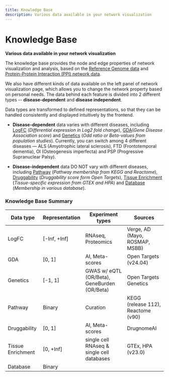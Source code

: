 ```yaml
---
title: Knowledge Base
description: Various data available in your network visualization
---
```


# Knowledge Base

**Various data available in your network visualization**

The knowledge base provides the node and edge properties of network visualization and analysis, based on the [Reference Genome data](./knowledge-base/reference-genome-data.mdx) and [Protein-Protein Interaction (PPI) network data](./knowledge-base/protein-protein-interaction-ppi-data.mdx).

We also have different kinds of data available on the left panel of network visualization page, which allows you to change the network property based on personal needs. The data behind each feature is divided into 2 different types -- **disease-dependent** and **disease independent**.

Data types are transformed to defined representations, so that they can be handled consistently and displayed intuitively by the frontend.

- **Disease-dependent** data varies with different diseases, including [LogFC](knowledge-base/disease-dependent-data/logfc.mdx) (_Differential expression in Log2 fold change_), [GDA](knowledge-base/disease-dependent-data/gda.mdx)(_Gene Disease Association score_) and [Genetics](knowledge-base/disease-dependent-data/genetics.mdx) (_Odd ratio or Beta-values from population studies_). Currently, you can switch among 4 different diseases — ALS (Amyotrophic lateral sclerosis), FTD (Frontotemporal dementia), OI (Osteogenesis imperfecta) and PSP (Progressive Supranuclear Palsy).

- **Disease-independent** data DO NOT vary with different diseases, including [Pathway](knowledge-base/disease-independent-data/pathway.mdx) (_Pathway membership from KEGG and Reactome_), [Druggability](knowledge-base/disease-independent-data/druggability.mdx) (_Druggability score form Open Targets_), [Tissue Enrichment](knowledge-base/disease-independent-data/tissue-enrichment.mdx) (_Tissue-specific expression from GTEX and HPA_) and [Database](knowledge-base/disease-independent-data/database.mdx) (_Membership in various database_).

### Knowledge Base Summary

| Data type         | Representation | Experiment types                             | Sources                            |
| ----------------- | -------------- | -------------------------------------------- | ---------------------------------- |
| LogFC             | [-Inf, +Inf]   | RNAseq, Proteomics                           | Verge, AD (Mayo, ROSMAP, MSBB)     |
| GDA               | [0, 1]         | AI, Meta-scores                              | Open Targets (v24.04)              |
| Genetics          | [-1, 1]        | GWAS w/ eQTL (OR/Beta), GeneBurden (OR/Beta) | Open Targets Genetics              |
| Pathway           | Binary         | Curation                                     | KEGG (release 112), Reactome (v90) |
| Druggability      | [0, 1]         | AI, Meta-scores                              | DrugnomeAI                         |
| Tissue Enrichment | [0, +Inf]      | single cell RNAseq & single cell databases   | GTEx, HPA (v23.0)                  |
| Database          | Binary         |                                              |                                    |
